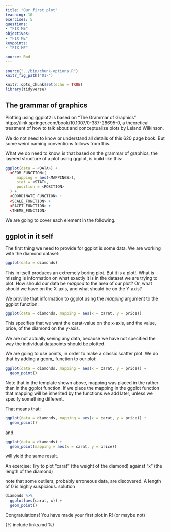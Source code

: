 ```yaml
---
title: "Our first plot"
teaching: 10
exercises: 5
questions:
- "FIX ME"
objectives:
- "FIX ME"
keypoints:
- "FIX ME"

source: Rmd
---
```


```r
source("../bin/chunk-options.R")
knitr_fig_path("01-")
```

```r
knitr::opts_chunk$set(echo = TRUE)
library(tidyverse)
```

## The grammar of graphics

Plotting using ggplot2 is based on "The Grammar of Graphics" 
https://link.springer.com/book/10.1007/0-387-28695-0, a theoretical treatment of how 
to talk about and conceptualize plots by Leland Wilkinson.

We do not need to know or understand all details of this 620 page book. But some
weird naming conventions follows from this.

What we do need to know, is that based on the grammar of graphics, the layered
structure of a plot using ggplot, is build like this:

```r
ggplot(data = <DATA>) + 
  <GEOM_FUNCTION>(
     mapping = aes(<MAPPINGS>),
     stat = <STAT>, 
     position = <POSITION>
  ) +
  <COORDINATE_FUNCTION> +
  <SCALE_FUNCTION> +
  <FACET_FUNCTION> +
  <THEME_FUNCTION>
```

We are going to cover each element in the following.

## ggplot in it self

The first thing we need to provide for ggplot is some data. We are working with
the diamond dataset:
```r
ggplot(data = diamonds)
```
This in itself produces an extremely boring plot. But it is a plot!. What is 
missing is information on what exactly it is in the dataset we are trying to plot.
How should our data be *mapped* to the area of our plot? Or, what should we 
have on the X-axis, and what should be on the Y-axis?

We provide that information to ggplot using the *mapping* argument to the 
ggplot function:
```r
ggplot(data = diamonds, mapping = aes(x = carat, y = price))
```

This specifies that we want the carat-value on the x-axis, and the value, price, 
of the diamond on the y-axis. 

We are not actually seeing any data, because we have not specified the way the
individual datapoints should be plotted. 

We are going to use points, in order to make a classic scatter plot. We do that
by adding a geom_ function to our plot:
```r
ggplot(data = diamonds, mapping = aes(x = carat, y = price)) +
  geom_point()
```
Note that in the template shown above, mapping was placed in the <GEOM_FUNCTION>
rather than in the ggplot function. If we place the mapping in the ggplot function
that mapping will be inherited by the functions we add later, unless we specify
something different.

That means that:
```r
ggplot(data = diamonds, mapping = aes(x = carat, y = price)) +
  geom_point()
```

and
```r
ggplot(data = diamonds) +
  geom_point(mapping = aes(x = carat, y = price))
```

will yield the same result.


An exercise:
Try to plot "carat" (the weight of the diamond) against "x" (the length of the diamond) 

note that some outliers, probably erroneous data, are discovered. A length of 0
is highly suspicious.
solution
```r
diamonds %>% 
  ggplot(aes(carat, x)) +
  geom_point()
```

Congratulations! You have made your first plot in R! (or maybe not)



{% include links.md %}